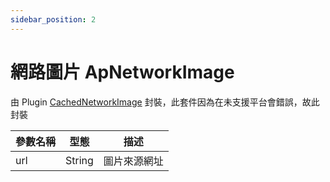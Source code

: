 ```yaml
---
sidebar_position: 2
---
```


# 網路圖片 ApNetworkImage

由 Plugin [CachedNetworkImage](https://pub.dev/packages/cached_network_image/changelog) 封裝，此套件因為在未支援平台會錯誤，故此封裝

| 參數名稱                         | 型態                             | 描述                             |
| ------------------------------- | ------------------------------- | ------------------------------- |
| url | String | 圖片來源網址 |
